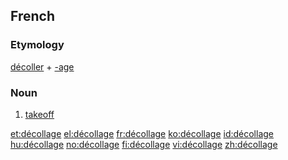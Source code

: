==French==

===Etymology===
[[décoller]] + [[-age]]

===Noun===
{{fr-noun|m|sort=decollage}}
# [[takeoff]]

[[et:décollage]]
[[el:décollage]]
[[fr:décollage]]
[[ko:décollage]]
[[id:décollage]]
[[hu:décollage]]
[[no:décollage]]
[[fi:décollage]]
[[vi:décollage]]
[[zh:décollage]]